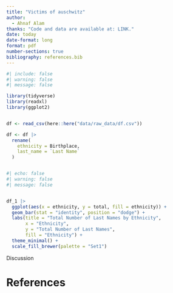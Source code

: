 ```yaml
---
title: "Victims of auschwitz"
author: 
  - Ahnaf Alam
thanks: "Code and data are available at: LINK."
date: today
date-format: long
format: pdf
number-sections: true
bibliography: references.bib
---
```


```r
#| include: false
#| warning: false
#| message: false

library(tidyverse)
library(readxl)
library(ggplot2)


df <- read_csv(here::here("data/raw_data/df.csv"))


```




```r

df <- df |>
  rename(
    ethnicity = Birthplace,
    last_name = `Last Name`
  )

```





```r

```


```r
#| echo: false
#| warning: false
#| message: false


df_1 |>
  ggplot(aes(x = ethnicity, y = total, fill = ethnicity)) +
  geom_bar(stat = "identity", position = "dodge") +
  labs(title = "Total Number of Last Names by Ethnicity",
       x = "Ethnicity",
       y = "Total Number of Last Names",
       fill = "Ethnicity") +
  theme_minimal() + 
  scale_fill_brewer(palette = "Set1")

```


Discussion




\newpage


# References



